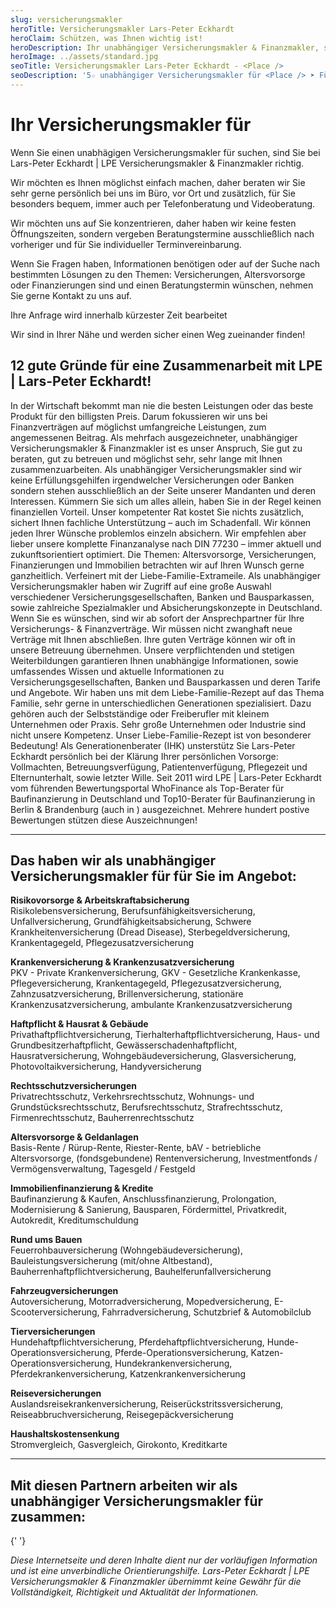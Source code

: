 ```yaml
---
slug: versicherungsmakler
heroTitle: Versicherungsmakler Lars-Peter Eckhardt
heroClaim: Schützen, was Ihnen wichtig ist!
heroDescription: Ihr unabhängiger Versicherungsmakler & Finanzmakler, sowie spezialisierter Vorsorge- & Generationenberater und persönlicher Ansprechpartner vor Ort, im Büro, per Telefon- und Videoberatung! Herzlich Willkommen ...
heroImage: ../assets/standard.jpg
seoTitle: Versicherungsmakler Lars-Peter Eckhardt - <Place />
seoDescription: '5☆ unabhängiger Versicherungsmakler für <Place /> ➤ Für Ihre optimierte Altersvorsorge ✓ Versicherungen ✓ Finanzierungen ✓ Immobilien ✓'
---
```


<ProvenExpert />

# Ihr Versicherungsmakler für <Place long />

Wenn Sie einen unabhägigen Versicherungsmakler für <Place /> suchen, sind Sie bei Lars-Peter Eckhardt | LPE Versicherungsmakler & Finanzmakler richtig.

Wir möchten es Ihnen möglichst einfach machen, daher beraten wir Sie sehr gerne persönlich bei uns im Büro, vor Ort und zusätzlich, für Sie besonders bequem, immer auch per Telefonberatung und Videoberatung.

Wir möchten uns auf Sie konzentrieren, daher haben wir keine festen Öffnungszeiten, sondern vergeben Beratungstermine ausschließlich nach vorheriger und für Sie individueller Terminvereinbarung.

Wenn Sie Fragen haben, Informationen benötigen oder auf der Suche nach bestimmten Lösungen zu den Themen: Versicherungen, Altersvorsorge oder Finanzierungen sind und einen Beratungstermin wünschen, nehmen Sie gerne Kontakt zu uns auf.

Ihre Anfrage wird innerhalb kürzester Zeit bearbeitet

Wir sind in Ihrer Nähe und werden sicher einen Weg zueinander finden!

<ContactAndCompareBox />

<AwardBox />

## 12 gute Gründe für eine Zusammenarbeit mit LPE | Lars-Peter Eckhardt!

<Box>
	<Example title="Mehr Leistung für unsere Kunden!" number="01">
		In der Wirtschaft bekommt man nie die besten Leistungen oder das beste Produkt für den billigsten Preis. Darum fokussieren wir uns bei Finanzverträgen auf möglichst umfangreiche Leistungen, zum angemessenen Beitrag.
	</Example>
	<Example title="Unser hoher Anspruch an uns selbst!" number="02">
		Als mehrfach ausgezeichneter, unabhängiger Versicherungsmakler & Finanzmakler ist es unser Anspruch, Sie gut zu beraten, gut zu betreuen und möglichst sehr, sehr lange mit Ihnen zusammenzuarbeiten.
	</Example>
	<Example title="Als Makler immer auf Ihrer Seite!" number="03">
		Als unabhängiger Versicherungsmakler sind wir keine Erfüllungsgehilfen irgendwelcher Versicherungen oder Banken sondern stehen ausschließlich an der Seite unserer Mandanten und deren Interessen.
	</Example>
	<Example title="Profitieren Sie von unserem Rat!" number="04">
		Kümmern Sie sich um alles allein, haben Sie in der Regel keinen finanziellen Vorteil. Unser kompetenter Rat kostet Sie nichts zusätzlich, sichert Ihnen fachliche Unterstützung – auch im Schadenfall.
	</Example>
	<Example title="Rezept & Konzept schlagen Stückwerk!" number="05">
		Wir können jeden Ihrer Wünsche problemlos einzeln absichern. Wir empfehlen aber lieber unsere komplette Finanzanalyse nach DIN 77230 – immer aktuell und zukunftsorientiert optimiert.
	</Example>
	<Example title="Ganzheitliche Betrachtung!" number="06">
		Die Themen: Altersvorsorge, Versicherungen, Finanzierungen und Immobilien betrachten wir auf Ihren Wunsch gerne ganzheitlich. Verfeinert mit der <Link to="/liebe-familie">Liebe-Familie-Extrameile</Link>.
	</Example>
	<Example title="Große Auswahl, viele Möglichkeiten!" number="07">
		Als unabhängiger Versicherungsmakler haben wir Zugriff auf eine große Auswahl verschiedener Versicherungsgesellschaften, Banken und Bausparkassen, sowie zahlreiche Spezialmakler und Absicherungskonzepte in Deutschland.
	</Example>
	<Example title="Ein Ansprechpartner für Ihre Finanzen!" number="08">
		Wenn Sie es wünschen, sind wir ab sofort der Ansprechpartner für Ihre Versicherungs- & Finanzverträge. Wir müssen nicht zwanghaft neue Verträge mit Ihnen abschließen. Ihre guten Verträge können wir oft in unsere Betreuung übernehmen.
	</Example>
	<Example title="Weiterbildung schafft Kompetenz!" number="09">
		Unsere verpflichtenden und stetigen Weiterbildungen garantieren Ihnen unabhängige Informationen, sowie umfassendes Wissen und aktuelle Informationen zu Versicherungsgesellschaften, Banken und Bausparkassen und deren Tarife und Angebote.
	</Example>
	<Example title="Wir sagen auch, was wir nicht können!" number="10">
		Wir haben uns mit dem <Link to="/liebe-familie">Liebe-Familie-Rezept</Link> auf das Thema Familie, sehr gerne in unterschiedlichen Generationen spezialisiert. Dazu gehören auch der Selbstständige oder Freiberufler mit kleinem Unternehmen oder Praxis. Sehr große Unternehmen oder Industrie sind nicht unsere Kompetenz.
	</Example>
	<Example title="Unsere Extrameile für Ihre Familie!" number="11">
		Unser <Link to="/liebe-familie">Liebe-Familie-Rezept</Link> ist von besonderer Bedeutung! Als Generationenberater (IHK) unsterstütz Sie Lars-Peter Eckhardt persönlich bei der Klärung Ihrer persönlichen Vorsorge: Vollmachten, Betreuungsverfügung, Patientenverfügung, Pflegezeit und Elternunterhalt, sowie letzter Wille.
	</Example>
	<Example title="So viele zufriedene Kunden ..." number="12">
		Seit 2011 wird LPE | Lars-Peter Eckhardt vom führenden <Link to="https://www.whofinance.de/berater/lars-peter-eckhardt">Bewertungsportal WhoFinance</Link> als Top-Berater für Baufinanzierung in Deutschland und Top10-Berater für Baufinanzierung in Berlin & Brandenburg (auch in <Place long />) ausgezeichnet. Mehrere hundert postive Bewertungen stützen diese Auszeichnungen!
	</Example>
</Box>

<ContactAndCompareBox />

<Reviews />

---

## Das haben wir als unabhängiger Versicherungsmakler für <Place long /> für Sie im Angebot:

**Risikovorsorge & Arbeitskraftabsicherung**<br />
Risikolebensversicherung, Berufsunfähigkeitsversicherung, Unfallversicherung, Grundfähigkeitsabsicherung, Schwere Krankheitenversicherung (Dread Disease), Sterbegeldversicherung, Krankentagegeld, Pflegezusatzversicherung

**Krankenversicherung & Krankenzusatzversicherung**<br />
PKV - Private Krankenversicherung, GKV - Gesetzliche Krankenkasse, Pflegeversicherung, Krankentagegeld, Pflegezusatzversicherung, Zahnzusatzversicherung, Brillenversicherung, stationäre Krankenzusatzversicherung, ambulante Krankenzusatzversicherung

**Haftpflicht & Hausrat & Gebäude**<br />
Privathaftpflichtversicherung, Tierhalterhaftpflichtversicherung, Haus- und Grundbesitzerhaftpflicht, Gewässerschadenhaftpflicht, Hausratversicherung, Wohngebäudeversicherung, Glasversicherung, Photovoltaikversicherung, Handyversicherung

**Rechtsschutzversicherungen**<br />
Privatrechtsschutz, Verkehrsrechtsschutz, Wohnungs- und Grundstücksrechtsschutz, Berufsrechtsschutz, Strafrechtsschutz, Firmenrechtsschutz, Bauherrenrechtsschutz

**Altersvorsorge & Geldanlagen**<br />
Basis-Rente / Rürup-Rente, Riester-Rente, bAV - betriebliche Altersvorsorge, (fondsgebundene) Rentenversicherung, Investmentfonds / Vermögensverwaltung, Tagesgeld / Festgeld

**Immobilienfinanzierung & Kredite**<br />
Baufinanzierung & Kaufen, Anschlussfinanzierung, Prolongation, Modernisierung & Sanierung, Bausparen, Fördermittel, Privatkredit, Autokredit, Kreditumschuldung

**Rund ums Bauen**<br />
Feuerrohbauversicherung (Wohngebäudeversicherung), Bauleistungsversicherung (mit/ohne Altbestand), Bauherrenhaftpflichtversicherung, Bauhelferunfallversicherung

**Fahrzeugversicherungen**<br />
Autoversicherung, Motorradversicherung, Mopedversicherung, E-Scooterversicherung, Fahrradversicherung, Schutzbrief & Automobilclub

**Tierversicherungen**<br />
Hundehaftpflichtversicherung, Pferdehaftpflichtversicherung, Hunde-Operationsversicherung, Pferde-Operationsversicherung, Katzen-Operationsversicherung, Hundekrankenversicherung, Pferdekrankenversicherung, Katzenkrankenversicherung

**Reiseversicherungen**<br />
Auslandsreisekrankenversicherung, Reiserückstritssversicherung, Reiseabbruchversicherung, Reisegepäckversicherung

**Haushaltskostensenkung**<br />
Stromvergleich, Gasvergleich, Girokonto, Kreditkarte

---

## Mit diesen Partnern arbeiten wir als unabhängiger Versicherungsmakler für <Place /> zusammen:

<InsurancesBox />{' '}

<ContactAndCompareBox />

<ProvenExpert />

_Diese Internetseite und deren Inhalte dient nur der vorläufigen Information und ist eine unverbindliche Orientierungshilfe. Lars-Peter Eckhardt | LPE Versicherungsmakler & Finanzmakler übernimmt keine Gewähr für die Vollständigkeit,
Richtigkeit und Aktualität der Informationen._
